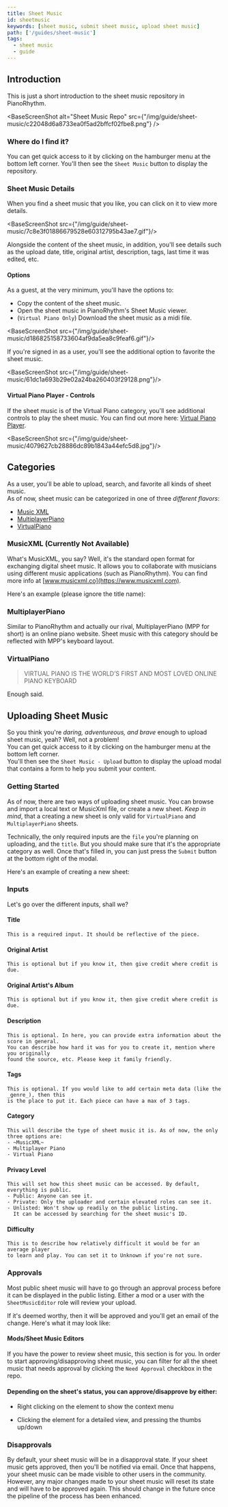 ```yaml
---
title: Sheet Music
id: sheetmusic
keywords: [sheet music, submit sheet music, upload sheet music]
path: ['/guides/sheet-music']
tags:
  - sheet music
  - guide
---
```





## Introduction
This is just a short introduction to the sheet music repository in PianoRhythm. <br/>

<BaseScreenShot alt="Sheet Music Repo" src={"/img/guide/sheet-music/c22048d6a8733ea0f5ad2bffcf02fbe8.png"} />

### Where do I find it?
You can get quick access to it by clicking on the hamburger menu at the bottom left corner. You'll then
see the `Sheet Music` button to display the repository.

<BaseScreenShot src={image_5a90b0b3887492ee413d16fc9c0fb0c9} alt="Music XML Example"/>

### Sheet Music Details

When you find a sheet music that you like, you can click on it to view more details.

<BaseScreenShot src={"/img/guide/sheet-music/7c8e3f01886679528e60312795b43ae7.gif"}/>

Alongside the content of the sheet music, in addition, you'll see details such as
the upload date, title, original artist, description, tags, last time it was edited, etc.

#### Options

As a guest, at the very minimum, you'll have the options to:
- Copy the content of the sheet music.
- Open the sheet music in PianoRhythm's Sheet Music viewer.
- (`Virtual Piano Only`) Download the sheet music as a midi file.

<BaseScreenShot src={"/img/guide/sheet-music/d186825158733604af9da5ea8c9feaf6.gif"}/>

If you're signed in as a user, you'll see the additional option to favorite the sheet music.

<BaseScreenShot src={"/img/guide/sheet-music/61dc1a693b29e02a24ba260403f29128.png"}/>

#### Virtual Piano Player - Controls

If the sheet music is of the Virtual Piano category, you'll see additional controls to play the sheet music.
You can find out more here: [Virtual Piano Player](/guides/midi-player/vp-sequencer).

<BaseScreenShot src={"/img/guide/sheet-music/4079627cb28886dc89b1843a44efc5d8.jpg"}/>

## Categories
As a user, you'll be able to upload, search, and favorite all kinds of sheet music.\
As of now, sheet music can be categorized in one of three _different flavors_:

- [Music XML](#musicxml)
- [MultiplayerPiano](#multiplayerpiano)
- [VirtualPiano](#virtualpiano)

### MusicXML (Currently Not Available)
What's MusicXML, you say?
Well, it's the standard open format for exchanging digital sheet music.
It allows you to collaborate with musicians using different music applications (such as PianoRhythm).
You can find more info at [www.musicxml.co](https://www.musicxml.com).

Here's an example (please ignore the title name):

<BaseScreenShot src={image_d14ec8523e2d6247727dc147e47bf206} alt="Music XML Example"/>

### MultiplayerPiano
Similar to PianoRhythm and actually our rival, MultiplayerPiano (MPP for short) is an online piano website.
Sheet music with this category should be reflected with MPP's keyboard layout.

<BaseScreenShot src={image_a9a8508c6f318057bc333fa618babd86} alt="Multiplayer Piano Example"/>

### VirtualPiano
> VIRTUAL PIANO IS THE WORLD’S FIRST AND MOST LOVED ONLINE PIANO KEYBOARD

Enough said.

<BaseScreenShot src={image_bb2f68161bff8b65aa9bc374a5f21efc} alt="Virtual Piano Sheet Example"/>

## Uploading Sheet Music
So you think you're _daring, adventureous, and brave_ enough to upload sheet music, yeah? Well, not a problem! <br/>
You can get quick access to it by clicking on the hamburger menu at the bottom left corner. <br/> You'll then
see the `Sheet Music - Upload` button to display the upload modal that contains a form to help you submit your content.

<BaseScreenShot src={image_f8c15527521aa286d1cf5209f4a37130} alt="Sheet Music Upload Modal"/>

### Getting Started
As of now, there are two ways of uploading sheet music. You can browse and import a local text or MusicXml file, or
create a new sheet. _Keep in mind_, that a creating a new sheet is only valid for `VirtualPiano` and `MultiplayerPiano` sheets.

Technically, the only required inputs are the `file` you're planning on uploading, and the `title`. But you should make sure that
it's the appropriate category as well. Once that's filled in, you can just press the `Submit` button at the bottom right of the modal.

Here's an example of creating a new sheet:

<BaseScreenShot src={image_ffee70a39b9eed45badb6143d3711930} alt="Sheet Music Upload Modal - New Sheet"/>

### Inputs
Let's go over the different inputs, shall we?

#### Title
```
This is a required input. It should be reflective of the piece.
```

#### Original Artist
```
This is optional but if you know it, then give credit where credit is due.
```

#### Original Artist's Album
```
This is optional but if you know it, then give credit where credit is due.
```

#### Description
```
This is optional. In here, you can provide extra information about the score in general.
You can describe how hard it was for you to create it, mention where you originally
found the source, etc. Please keep it family friendly.
```

#### Tags
```
This is optional. If you would like to add certain meta data (like the _genre_), then this
is the place to put it. Each piece can have a max of 3 tags.
```

#### Category
```
This will describe the type of sheet music it is. As of now, the only three options are:
- ~MusicXML~
- Multiplayer Piano
- Virtual Piano
```

#### Privacy Level
```
This will set how this sheet music can be accessed. By default, everything is public.
- Public: Anyone can see it.
- Private: Only the uploader and certain elevated roles can see it.
- Unlisted: Won't show up readily on the public listing.
  It can be accessed by searching for the sheet music's ID.
```

#### Difficulty
```
This is to describe how relatively difficult it would be for an average player
to learn and play. You can set it to Unknown if you're not sure.
```

### Approvals
Most public sheet music will have to go through an approval process before it can be displayed in the public listing.
Either a mod or a user with the `SheetMusicEditor` role will review your upload.

If it's deemed worthy, then it will be approved and you'll get an email of the change. Here's what it may look like:

<BaseScreenShot src={image_c231da7c2aa446217be35e1828122d19} alt="Sheet Music Approved Email"/>

#### Mods/Sheet Music Editors
If you have the power to review sheet music, this section is for you.
In order to start approving/disapproving sheet music, you can filter for all the sheet music that needs approval by clicking the `Need Approval` checkbox
in the repo.

<BaseScreenShot src={image_f02c5c715fead9d2ede80516bd03d929} alt="Sheet Music - Need Approval"/>

#### Depending on the sheet's status, you can approve/disapprove by either:

- Right clicking on the element to show the context menu
<BaseScreenShot src={image_ab271ff29ae2fd41cac43ee3fdbd5aef} alt="Sheet Music - Context Menu approve/disapprove"/>

- Clicking the element for a detailed view, and pressing the thumbs up/down
<BaseScreenShot src={image_92048cc3f78a74379361f136b7c4c44b} alt="Sheet Music - Detailed View approve/disapprove"/>

### Disapprovals

By default, your sheet music will be in a disapproval state. If your sheet music gets approved, then you'll be notified via email.
Once that happens, your sheet music can be made visible to other users in the community. However, any major changes made to your sheet music
will reset its state and will have to be approved again. This should change in the future once the pipeline of the process has been enhanced.
